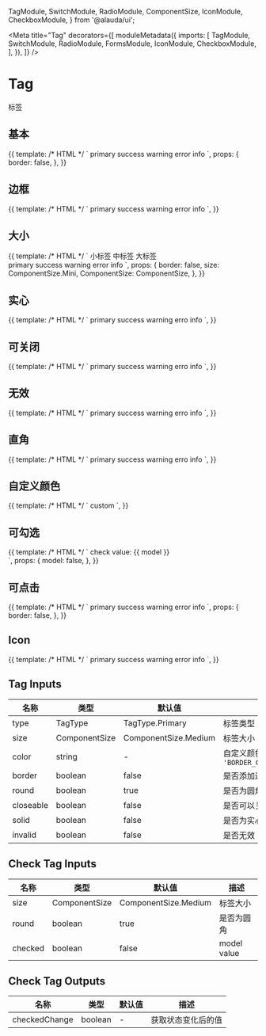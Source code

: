 
  TagModule,
  SwitchModule,
  RadioModule,
  ComponentSize,
  IconModule,
  CheckboxModule,
} from '@alauda/ui';

<Meta
  title="Tag"
  decorators={[
    moduleMetadata({
      imports: [
        TagModule,
        SwitchModule,
        RadioModule,
        FormsModule,
        IconModule,
        CheckboxModule,
      ],
    }),
  ]}
/>

# Tag

标签

## 基本

<Canvas>
  <Story
    name="Basic"
    height="120px"
  >
    {{
      template: /* HTML */ `
        <aui-tag type="primary">primary</aui-tag>
        <aui-tag type="success">success</aui-tag>
        <aui-tag type="warning">warning</aui-tag>
        <aui-tag type="error">error</aui-tag>
        <aui-tag type="info">info</aui-tag>
      `,
      props: {
        border: false,
      },
    }}
  </Story>
</Canvas>

## 边框

<Canvas>
  <Story
    name="Borderd"
    height="60px"
  >
    {{
      template: /* HTML */ `
        <aui-tag
          type="primary"
          [border]="true"
          size="mini"
          >primary</aui-tag
        >
        <aui-tag
          type="success"
          [border]="true"
          size="mini"
          >success</aui-tag
        >
        <aui-tag
          type="warning"
          [border]="true"
          size="mini"
          >warning</aui-tag
        >
        <aui-tag
          type="error"
          [border]="true"
          size="mini"
          >error</aui-tag
        >
        <aui-tag
          type="info"
          [border]="true"
          size="mini"
          >info</aui-tag
        >
      `,
    }}
  </Story>
</Canvas>

## 大小

<Canvas>
  <Story
    name="Size"
    height="120px"
  >
    {{
      template: /* HTML */ `
        <aui-radio-group [(ngModel)]="size">
          <aui-radio [value]="ComponentSize.Mini">小标签</aui-radio>
          <aui-radio [value]="ComponentSize.Small">中标签</aui-radio>
          <aui-radio [value]="ComponentSize.Medium">大标签</aui-radio>
        </aui-radio-group>
        <br />
        <aui-tag
          type="primary"
          [border]="border"
          [size]="size"
          >primary</aui-tag
        >
        <aui-tag
          type="success"
          [border]="border"
          [size]="size"
          >success</aui-tag
        >
        <aui-tag
          type="warning"
          [border]="border"
          [size]="size"
          >warning</aui-tag
        >
        <aui-tag
          type="error"
          [border]="border"
          [size]="size"
          >error</aui-tag
        >
        <aui-tag
          type="info"
          [border]="border"
          [size]="size"
          >info</aui-tag
        >
      `,
      props: {
        border: false,
        size: ComponentSize.Mini,
        ComponentSize: ComponentSize,
      },
    }}
  </Story>
</Canvas>

## 实心

<Canvas>
  <Story
    name="Solid"
    height="60px"
  >
    {{
      template: /* HTML */ `
        <aui-tag
          type="primary"
          [solid]="true"
          size="mini"
          >primary</aui-tag
        >
        <aui-tag
          type="success"
          [solid]="true"
          size="mini"
          >success</aui-tag
        >
        <aui-tag
          type="warning"
          [solid]="true"
          size="mini"
          >warning</aui-tag
        >
        <aui-tag
          type="error"
          [solid]="true"
          size="mini"
          >erro</aui-tag
        >
        <aui-tag
          type="info"
          [solid]="true"
          size="mini"
          >info</aui-tag
        >
      `,
    }}
  </Story>
</Canvas>

## 可关闭

<Canvas>
  <Story
    name="Closeable"
    height="60px"
  >
    {{
      template: /* HTML */ `
        <aui-tag
          type="primary"
          [closeable]="true"
          size="mini"
          >primary</aui-tag
        >
        <aui-tag
          type="success"
          [closeable]="true"
          size="mini"
          >success</aui-tag
        >
        <aui-tag
          type="warning"
          [closeable]="true"
          size="mini"
          >warning</aui-tag
        >
        <aui-tag
          type="error"
          [closeable]="true"
          size="mini"
          >erro</aui-tag
        >
        <aui-tag
          type="info"
          [closeable]="true"
          size="mini"
          >info</aui-tag
        >
      `,
    }}
  </Story>
</Canvas>

## 无效

<Canvas>
  <Story
    name="Invalid"
    height="60px"
  >
    {{
      template: /* HTML */ `
        <aui-tag
          type="primary"
          [invalid]="true"
          size="mini"
          >primary</aui-tag
        >
        <aui-tag
          type="success"
          [invalid]="true"
          size="mini"
          >success</aui-tag
        >
        <aui-tag
          type="warning"
          [invalid]="true"
          size="mini"
          >warning</aui-tag
        >
        <aui-tag
          type="error"
          [invalid]="true"
          size="mini"
          >erro</aui-tag
        >
        <aui-tag
          type="info"
          [invalid]="true"
          size="mini"
          >info</aui-tag
        >
      `,
    }}
  </Story>
</Canvas>

## 直角

<Canvas>
  <Story
    name="Square"
    height="60px"
  >
    {{
      template: /* HTML */ `
        <aui-tag
          type="primary"
          [round]="false"
          size="mini"
          >primary</aui-tag
        >
        <aui-tag
          type="success"
          [round]="false"
          size="mini"
          >success</aui-tag
        >
        <aui-tag
          type="warning"
          [round]="false"
          size="mini"
          >warning</aui-tag
        >
        <aui-tag
          type="error"
          [round]="false"
          size="mini"
          >erro</aui-tag
        >
        <aui-tag
          type="info"
          [round]="false"
          size="mini"
          >info</aui-tag
        >
      `,
    }}
  </Story>
</Canvas>

## 自定义颜色

<Canvas>
  <Story
    name="Custom"
    height="60px"
  >
    {{
      template: /* HTML */ `
        <aui-tag
          [color]="'#7c70e2,#f2f1fd'"
          size="mini"
          >custom</aui-tag
        >
      `,
    }}
  </Story>
</Canvas>

## 可勾选

<Canvas>
  <Story
    name="Check"
    height="60px"
  >
    {{
      template: /* HTML */ `
        <aui-check-tag
          [(checked)]="model"
          size="mini"
          >check</aui-check-tag
        >
        value: {{ model }}
        <br />
      `,
      props: {
        model: false,
      },
    }}
  </Story>
</Canvas>

## 可点击

<Canvas>
  <Story
    name="Click"
    height="60px"
  >
    {{
      template: /* HTML */ `
        <aui-tag
          type="primary"
          [allowClick]="true"
          size="mini"
          ><a>primary</a></aui-tag
        >
        <aui-tag
          type="success"
          [allowClick]="true"
          size="mini"
          ><a>success</a></aui-tag
        >
        <aui-tag
          type="warning"
          [allowClick]="true"
          size="mini"
          ><a>warning</a></aui-tag
        >
        <aui-tag
          type="error"
          [allowClick]="true"
          size="mini"
          ><a>error</a></aui-tag
        >
        <aui-tag
          type="info"
          [allowClick]="true"
          size="mini"
          ><a>info</a></aui-tag
        >
      `,
      props: {
        border: false,
      },
    }}
  </Story>
</Canvas>

## Icon

<Canvas>
  <Story
    name="Icon"
    height="60px"
  >
    {{
      template: /* HTML */ `
        <aui-tag
          type="primary"
          [border]="true"
          size="mini"
        >
          <aui-icon
            icon="exclamation_circle_s"
            background="circle"
          ></aui-icon>
          primary</aui-tag
        >
        <aui-tag
          type="success"
          [border]="true"
          size="mini"
          ><aui-icon
            icon="exclamation_circle_s"
            background="circle"
          ></aui-icon>
          success</aui-tag
        >
        <aui-tag
          type="warning"
          [border]="true"
          size="mini"
          ><aui-icon
            icon="exclamation_circle_s"
            background="circle"
          ></aui-icon>
          warning</aui-tag
        >
        <aui-tag
          type="error"
          [border]="true"
          size="mini"
          ><aui-icon
            icon="exclamation_circle_s"
            background="circle"
          ></aui-icon>
          error</aui-tag
        >
        <aui-tag
          type="info"
          [border]="true"
          size="mini"
          ><aui-icon
            icon="exclamation_circle_s"
            background="circle"
          ></aui-icon>
          info</aui-tag
        >
      `,
    }}
  </Story>
</Canvas>

## Tag Inputs

| 名称      | 类型          | 默认值               | 描述                                            |
| --------- | ------------- | -------------------- | ----------------------------------------------- |
| type      | TagType       | TagType.Primary      | 标签类型                                        |
| size      | ComponentSize | ComponentSize.Medium | 标签大小                                        |
| color     | string        | -                    | 自定义颜色, `'BORDER_COLOR[,BACKGOUNRD_COLOR]'` |
| border    | boolean       | false                | 是否添加边框                                    |
| round     | boolean       | true                 | 是否为圆角                                      |
| closeable | boolean       | false                | 是否可以关闭                                    |
| solid     | boolean       | false                | 是否为实心                                      |
| invalid   | boolean       | false                | 是否无效                                        |

## Check Tag Inputs

| 名称    | 类型          | 默认值               | 描述        |
| ------- | ------------- | -------------------- | ----------- |
| size    | ComponentSize | ComponentSize.Medium | 标签大小    |
| round   | boolean       | true                 | 是否为圆角  |
| checked | boolean       | false                | model value |

## Check Tag Outputs

| 名称          | 类型    | 默认值 | 描述               |
| ------------- | ------- | ------ | ------------------ |
| checkedChange | boolean | -      | 获取状态变化后的值 |
